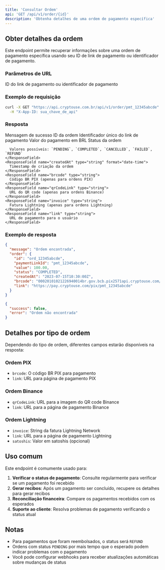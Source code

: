 ```yaml
---
title: 'Consultar Ordem'
api: 'GET /api/v1/order/{id}'
description: 'Obtenha detalhes de uma ordem de pagamento específica'
---
```


## Obter detalhes da ordem

Este endpoint permite recuperar informações sobre uma ordem de pagamento específica usando seu ID de link de pagamento ou identificador de pagamento.

### Parâmetros de URL

<ParamField path="id" type="string" required>
  ID do link de pagamento ou identificador de pagamento
</ParamField>

### Exemplo de requisição

```bash
curl -X GET "https://api.cryptouse.com.br/api/v1/order/pmt_12345abcde" \
  -H "X-App-ID: sua_chave_de_api"
```

### Resposta

<ResponseField name="message" type="string">
  Mensagem de sucesso
</ResponseField>

<ResponseField name="order" type="object">
  <Expandable title="Propriedades">
    <ResponseField name="id" type="string">
      ID da ordem
    </ResponseField>
    <ResponseField name="paymentLinkId" type="string">
      Identificador único do link de pagamento
    </ResponseField>
    <ResponseField name="value" type="number">
      Valor do pagamento em BRL
    </ResponseField>
    <ResponseField name="status" type="string">
      Status da ordem
      
      Valores possíveis: `PENDING`, `COMPLETED`, `CANCELLED`, `FAILED`, `REFUND`
    </ResponseField>
    <ResponseField name="createdAt" type="string" format="date-time">
      Timestamp de criação da ordem
    </ResponseField>
    <ResponseField name="brcode" type="string">
      Código BR PIX (apenas para ordens PIX)
    </ResponseField>
    <ResponseField name="qrCodeLink" type="string">
      URL do QR code (apenas para ordens Binance)
    </ResponseField>
    <ResponseField name="invoice" type="string">
      Fatura Lightning (apenas para ordens Lightning)
    </ResponseField>
    <ResponseField name="link" type="string">
      URL de pagamento para o usuário
    </ResponseField>
  </Expandable>
</ResponseField>

### Exemplo de resposta

<CodeGroup>

```json Sucesso (200)
{
  "message": "Ordem encontrada",
  "order": {
    "id": "ord_12345abcde",
    "paymentLinkId": "pmt_12345abcde",
    "value": 100.00,
    "status": "COMPLETED",
    "createdAt": "2023-07-15T10:30:00Z",
    "brcode": "00020101021226940014br.gov.bcb.pix2571api.cryptouse.com/pix/pmt_12345abcde5204000053039865802BR5925CRYPTOUSE PAGAMENTOS SA6009SAO PAULO62070503***63047D37",
    "link": "https://pay.cryptouse.com/pix/pmt_12345abcde"
  }
}
```

```json Ordem não encontrada (404)
{
  "success": false,
  "error": "Ordem não encontrada"
}
```

</CodeGroup>

## Detalhes por tipo de ordem

Dependendo do tipo de ordem, diferentes campos estarão disponíveis na resposta:

### Ordem PIX

- `brcode`: O código BR PIX para pagamento
- `link`: URL para página de pagamento PIX

### Ordem Binance

- `qrCodeLink`: URL para a imagem do QR code Binance
- `link`: URL para a página de pagamento Binance

### Ordem Lightning

- `invoice`: String da fatura Lightning Network
- `link`: URL para a página de pagamento Lightning
- `satoshis`: Valor em satoshis (opcional)

## Uso comum

Este endpoint é comumente usado para:

1. **Verificar o status de pagamento**: Consulte regularmente para verificar se um pagamento foi recebido
2. **Gerar recibos**: Após um pagamento ser concluído, recupere os detalhes para gerar recibos
3. **Reconciliação financeira**: Compare os pagamentos recebidos com os esperados
4. **Suporte ao cliente**: Resolva problemas de pagamento verificando o status atual

## Notas

- Para pagamentos que foram reembolsados, o status será `REFUND`
- Ordens com status `PENDING` por mais tempo que o esperado podem indicar problemas com o pagamento
- Você pode configurar webhooks para receber atualizações automáticas sobre mudanças de status 